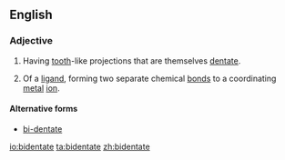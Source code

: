 ==English==

===Adjective===
{{en-adj}}

# {{botany}} Having [[tooth]]-like projections that are themselves [[dentate]].
# {{chemistry}} Of a [[ligand]], forming two separate chemical [[bond]]s to a coordinating [[metal]] [[ion]].

====Alternative forms====
* [[bi-dentate]]

[[io:bidentate]]
[[ta:bidentate]]
[[zh:bidentate]]